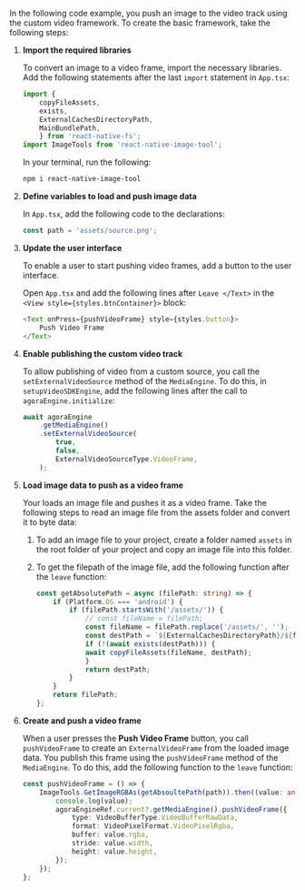 <PlatformWrapper platform="react-native">

In the following code example, you push an image to the video track using the custom video framework. To create the basic framework, take the following steps:

1. **Import the required libraries**

    To convert an image to a video frame, import the necessary libraries. Add the following statements after the last `import` statement in `App.tsx`:

    ```ts
    import {
        copyFileAssets,
        exists,
        ExternalCachesDirectoryPath,
        MainBundlePath,
        } from 'react-native-fs';
    import ImageTools from 'react-native-image-tool';
    ```

    In your terminal, run the following:

    ```bash
    npm i react-native-image-tool
    ```

1. **Define variables to load and push image data**

    In `App.tsx`, add the following code to the declarations:

    ```ts
    const path = 'assets/source.png';
    ```

1. **Update the user interface**

    To enable a user to start pushing video frames, add a button to the user interface.

    Open `App.tsx` and add the following lines after `Leave </Text>` in the `<View style={styles.btnContainer}>` block:

    ```ts
    <Text onPress={pushVideoFrame} style={styles.button}>
        Push Video Frame
    </Text>
    ```

1. **Enable publishing the custom video track**

    To allow publishing of video from a custom source, you call the `setExternalVideoSource` method of the `MediaEngine`. To do this, in `setupVideoSDKEngine`, add the following lines after the call to `agoraEngine.initialize`:

    ```ts
    await agoraEngine
        .getMediaEngine()
        .setExternalVideoSource(
            true,
            false,
            ExternalVideoSourceType.VideoFrame,
        );
    ```

1. **Load image data to push as a video frame**

    Your <Vpl k="CLIENT" /> loads an image file and pushes it as a video frame. Take the following steps to read an image file from the assets folder and convert it to byte data:

    1. To add an image file to your project, create a folder named `assets` in the root folder of your project and copy an image file into this folder.

    1. To get the filepath of the image file, add the following function after the `leave` function:

        ```ts
        const getAbsolutePath = async (filePath: string) => {
            if (Platform.OS === 'android') {
                if (filePath.startsWith('/assets/')) {
                    // const fileName = filePath;
                    const fileName = filePath.replace('/assets/', '');
                    const destPath = `${ExternalCachesDirectoryPath}/${fileName}`;
                    if (!(await exists(destPath))) {
                    await copyFileAssets(fileName, destPath);
                    }
                    return destPath;
                }
            }
            return filePath;
        };
        ```

1. **Create and push a video frame**

    When a user presses the **Push Video Frame** button, you call `pushVideoFrame` to create an `ExternalVideoFrame` from the loaded image data. You publish this frame using the `pushVideoFrame` method of the `MediaEngine`. To do this, add the following function to the `leave` function:

    ```ts
    const pushVideoFrame = () => {
        ImageTools.GetImageRGBAs(getAbsoultePath(path)).then((value: any) => {
            console.log(value);
            agoraEngineRef.current?.getMediaEngine().pushVideoFrame({
                type: VideoBufferType.VideoBufferRawData,
                format: VideoPixelFormat.VideoPixelRgba,
                buffer: value.rgba,
                stride: value.width,
                height: value.height,
            });
        });
    };
    ```

</PlatformWrapper>